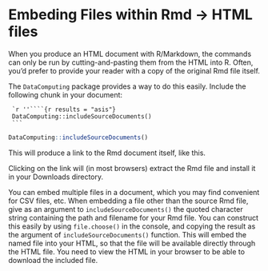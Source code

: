 # Embeding Files within Rmd -> HTML files

When you produce an HTML document with R/Markdown, the commands can only be run by cutting-and-pasting them from the HTML into R. Often, you'd prefer to provide your reader with a copy of the original Rmd file itself. 

The `DataComputing` package provides a way to do this easily. Include the following chunk in your document:


     `r ''````{r results = "asis"}
     DataComputing::includeSourceDocuments()
     ```


```r
DataComputing::includeSourceDocuments()
```

This will produce a link to the Rmd document itself, like this.



Clicking on the link will (in most browsers) extract the Rmd file and install it in your Downloads directory.

You can embed multiple files in a document, which you may find convenient for CSV files, etc. When embedding a file other than the source Rmd file, give as an argument to `includeSourceDocuments()` the quoted character string containing the path and filename for your Rmd file. You can construct this easily by using `file.choose()` in the console, and copying the result as the argument of `includeSourceDocuments()` function. This will embed the named file into your HTML, so that the file will be available directly through the HTML file. You need to view the HTML in your browser to be able to download the included file.
